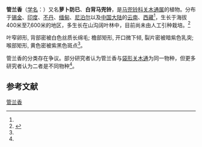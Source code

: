 {{Speciesbox
| name = 管兰香
| status = 
| status_system = 
| image =
| genus = Isotrema
| species = cathcartii
| authority =  (Hook. f.) X. X. Zhu, S. Liao & J. S. Ma
| synonyms = 
* ''Aristolochia cathcartii'' Hook. f
| synonyms_ref = <ref name="biods.2019183">{{cite journal |last1=Xinxin |first1=Zhu |last2=Jun |first2=Wang |last3=Shuai |first3=Liao |last4=Jinshuang |first4=Ma |title=Synopsis of Aristolochia L. and Isotrema Raf. (Aristolochiaceae) in China |journal=Biodiversity Science |date=2019-10-20 |volume=27 |issue=10 |pages=1143 |doi=10.17520/biods.2019183}}</ref>
}}

'''管兰香'''（[[学名|学名]]：{{lang|la|''Isotrema cathcartii''}}）又名'''萝卜防已'''、'''白背马兜铃'''，是[[马兜铃科|马兜铃科]][[关木通属|关木通属]]的植物。分布于[[锡金|锡金]]、[[印度|印度]]、[[不丹|不丹]]、[[缅甸|缅甸]]、[[尼泊尔|尼泊尔]]以及[[中国大陆|中国大陆]]的[[云南|云南]]、[[西藏|西藏]]<ref name="biods.2019183" />，生长于海拔400米至7,600米的地区，多生长在山沟阔叶林中，目前尚未由人工引种栽培。<ref>{{cite web| url =http://www.bioinfo.cn/db05/KmzwSpecies.php?action=view&id=1361| title =管兰香| work =《中国高等植物数据库全库》| publisher =中国科学院微生物研究所| author =昆明植物研究所| accessdate =2009-02-22| deadurl =yes| archiveurl =https://web.archive.org/web/20160305070503/http://www.bioinfo.cn/db05/KmzwSpecies.php?action=view&id=1361| archivedate =2016-03-05}}</ref>

叶窄卵形, 背部密被白色丝质长绵毛; 檐部矩形, 开口微下倾, 裂片密被暗紫色乳突; 喉部矩形, 黄色密被紫黑色斑点<ref name="biods.2019183" />。

管兰香的分类存在争议。部分研究者认为管兰香与[[袋形关木通|袋形关木通]]为同一物种，但更多研究者认为二者是不同物种<ref name="biods.2019183" />。

==参考文献==
{{reflist}}

{{Taxonbar|from=Q89019235}}
[[Category:关木通属|管兰香]]
{{植物小作品}}